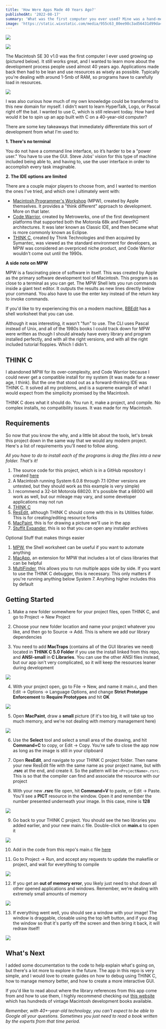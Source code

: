 ```yaml
---
title: 'How Were Apps Made 40 Years Ago?'
publishedAt: '2022-08-17'
summary: 'What was the first computer you ever used? Mine was a hand-me-down Mac SE 30, and I recently booted it up again to work on it. When I was a kid, I only cared about writing funny stories, playing Mavis Beacon, or trying to get past Oregon Trail demos. But today I wanted to see how people made apps back when this computer was the flagship.'
image: 'https://static.wixstatic.com/media/955c63_80ee98c3ad56431d99da4e4100a96294~mv2.png/v1/fill/w_624,h_363,al_c,q_85,enc_auto/955c63_80ee98c3ad56431d99da4e4100a96294~mv2.png'
---
```


![](https://static.wixstatic.com/media/955c63_80ee98c3ad56431d99da4e4100a96294~mv2.png/v1/fill/w_624,h_363,al_c,q_85,enc_auto/955c63_80ee98c3ad56431d99da4e4100a96294~mv2.png)

[![](https://img.shields.io/badge/Originally%20Posted%20%40-Bravo%20LT-blue?style=for-the-badge)](https://www.bravolt.com)

The Macintosh SE 30 v1.0 was the first computer I ever used growing up (pictured below). It still works great, and I wanted to learn more about the development process people used almost 40 years ago. Applications made back then had to be lean and use resources as wisely as possible. Typically you're dealing with around 1-5mb of RAM, so programs have to carefully load in resources.

![](https://static.wixstatic.com/media/955c63_f2dd7b4ce2664f7297c0415d762cc85e~mv2.png/v1/fill/w_624,h_237,al_c,q_85,enc_auto/955c63_f2dd7b4ce2664f7297c0415d762cc85e~mv2.png)

I was also curious how much of my own knowledge could be transferred to this new domain for myself. I didn't want to learn HyperTalk, Logo, or Pascal right off the bat. I wanted to use C, which is still relevant today. How hard would it be to spin up an app built with C on a 40-year-old computer?

There are some key takeaways that immediately differentiate this sort of development from what I'm used to:

**1. There's no terminal**

You do not have a command line interface, so it’s harder to be a "power user." You have to use the GUI. Steve Jobs' vision for this type of machine included being able to, and having to, use the user interface in order to accomplish every task imaginable.

**2. The IDE options are limited**

There are a couple major players to choose from, and I wanted to mention the ones I've tried, and which one I ultimately went with:

- [Macintosh Programmer's Workshop](https://p2k.unibabwi.ac.id/IT/en/2821-2718/Apple's-MPW-C_11117_p2k-unibabwi.html) (MPW), created by Apple themselves. It provides a "think different" approach to development. More on that later.
- [Code Warrior](https://en.wikipedia.org/wiki/CodeWarrior), created by Metrowerks, one of the first development platforms that supported both the Motorola 68k and PowerPC architectures. It was later known as Classic IDE, and then became what is more commonly known as Eclipse.
- [THINK C](https://en.wikipedia.org/wiki/THINK_C), created by Think Technologies and then acquired by Symantec, was viewed as the standard environment for developers, as MPW was considered an overpriced niche product, and Code Warrior wouldn't come out until the 1990s.

**A side note on MPW**

MPW is a fascinating piece of software in itself. This was created by Apple as the primary software development tool of Macintosh. This program is as close to a terminal as you can get. The MPW Shell lets you run commands inside a giant text editor. It outputs the results as new lines directly below your command. You also have to use the enter key instead of the return key to invoke commands.

If you'd like to try experiencing this on a modern machine, [BBEdit](https://www.barebones.com/products/bbedit/) has a shell worksheet that you can use.

Although it was interesting, it wasn't "fun" to use. The CLI uses Pascal instead of Unix, and all of the 1980s books I could track down for MPW were written as though I should already have every library and program installed perfectly, and with all the right versions, and with all the right included tutorial floppies. Which I didn't.

## THINK C

I abandoned MPW for its over-complexity, and Code Warrior because I could never get a compatible install for my system (it was made for a newer age, I think). But the one that stood out as a forward-thinking IDE was THINK C. It solved all my problems, and is a supreme example of what I would expect from the simplicity promised by the Macintosh.

THINK C does what it should do. You run it, make a project, and compile. No complex installs, no compatibility issues. It was made for my Macintosh.

## Requirements

So now that you know the why, and a little bit about the tools, let's break this project down in the same way that we would any modern project. Here's a list of requirements you'll need to follow along.

_All you have to do to install each of the programs is drag the files into a new folder. That's it!_

1.  The source code for this project, which is in a GitHub repository I created [here](https://github.com/DaveAldon/Mac-SE-30-GUI-App)
2.  A Macintosh running System 6.0.8 through 7.1 (Other versions are untested, but they should work as this example is very simple)
3.  I recommend a 32-bit Motorola 68020. It's possible that a 68000 will work as well, but our mileage may vary, and some developer applications may not run
4.  [THINK C](https://archive.org/download/think_c_5)
5.  [ResEdit](https://www.macintoshrepository.org/1317-resedit-2-1-3), although THINK C should come with this in its Utilities folder. This is for creating/editing resource forks
6.  [MacPaint](https://www.macintoshrepository.org/1912-macpaint-source-code), this is for drawing a picture we'll use in the app
7.  [Stuffit Expander](https://www.macintoshrepository.org/1468-stuffit-expander-4-0-2), this is so that you can open any installer archives

Optional Stuff that makes things easier

1.  [MPW](https://www.macintoshrepository.org/545-macintosh-programmer-s-workshop-mpw-3-x), the Shell worksheet can be useful if you want to automate anything
2.  [MacApp](https://www.macintoshrepository.org/632-macapp-2-0), an extension for MPW that includes a lot of class libraries that can be helpful
3.  [MultiFinder](https://en.wikipedia.org/wiki/MultiFinder), this allows you to run multiple apps side by side. If you want to use the THINK C debugger, this is necessary. This only matters if you're running anything below System 7. Anything higher includes this by default

## Getting Started

1. Make a new folder somewhere for your project files, open THINK C, and go to Project -> New Project

2. Choose your new folder location and name your project whatever you like, and then go to Source -> Add. This is where we add our library dependencies

3. You need to add **MacTraps** (contains all of the GUI libraries we need) located in **THINK C 5.0 Folder** if you use the install linked from this repo, and **ANSI-small** in **C Libraries**. You can use the other ANSI files instead, but our app isn't very complicated, so it will keep the resources leaner during development

![](https://static.wixstatic.com/media/955c63_78abc5e29518482a92aadf7cfc50d07c~mv2.png/v1/fill/w_624,h_415,al_c,q_85,enc_auto/955c63_78abc5e29518482a92aadf7cfc50d07c~mv2.png)

4. With your project open, go to File -> New, and name it main.c, and then Edit -> Options -> Language Options, and change **Strict Prototype Enforcement** to **Require Prototypes** and hit **OK**

![](https://static.wixstatic.com/media/955c63_a87d77d272fc41bc9d496e0fde76102e~mv2.png/v1/fill/w_624,h_416,al_c,q_85,enc_auto/955c63_a87d77d272fc41bc9d496e0fde76102e~mv2.png)

5. Open **MacPaint**, draw a **small** picture (if it's too big, it will take up too much memory, and we're not dealing with memory management here)

![](https://static.wixstatic.com/media/955c63_6a7247b381d2464eaf81d5050e7f415a~mv2.png/v1/fill/w_624,h_416,al_c,q_85,enc_auto/955c63_6a7247b381d2464eaf81d5050e7f415a~mv2.png)

6. Use the **Select** tool and select a small area of the drawing, and hit **Command+C** to copy, or Edit -> Copy. You're safe to close the app now as long as the image is still in your clipboard

7. Open **ResEdit**, and navigate to your THINK C project folder. Then name your new ResEdit file with the same name as your project name, but with **.rsrc** at the end, and create it. So the pattern will be `<ProjectName>.rsrc`. This is so that the compiler can find and associate the resource with our project

8. With your new **.rsrc** file open, hit **Command+V** to paste, or Edit -> Paste. You'll see a **PICT** resource in the window. Open it and remember the number presented underneath your image. In this case, mine is **128**

![](https://static.wixstatic.com/media/955c63_f143d9b766154cb29f0eafcb180c2c32~mv2.png/v1/fill/w_624,h_415,al_c,q_85,enc_auto/955c63_f143d9b766154cb29f0eafcb180c2c32~mv2.png)

9. Go back to your THINK C project. You should see the two libraries you added earlier, and your new main.c file. Double-click on **main.c** to open it

![](https://static.wixstatic.com/media/955c63_fa0c91f8fe96496d994dd0a8eb3ad80b~mv2.png/v1/fill/w_624,h_416,al_c,q_85,enc_auto/955c63_fa0c91f8fe96496d994dd0a8eb3ad80b~mv2.png)

10. Add in the code from this repo's main.c file [here](https://github.com/DaveAldon/Mac-SE-30-GUI-App/blob/main/main.c)

11. Go to Project -> Run, and accept any requests to update the makefile or project, and wait for everything to compile

![](https://static.wixstatic.com/media/955c63_d42072a6bc604e5c8103528070c4df04~mv2.png/v1/fill/w_624,h_415,al_c,q_85,enc_auto/955c63_d42072a6bc604e5c8103528070c4df04~mv2.png)

12. If you get an **out of memory error**, you likely just need to shut down all other opened applications and windows. Remember, we're dealing with extremely small amounts of memory

![](https://static.wixstatic.com/media/955c63_4782a90d2b5c46cd87525d72c0da1206~mv2.png/v1/fill/w_624,h_416,al_c,q_85,enc_auto/955c63_4782a90d2b5c46cd87525d72c0da1206~mv2.png)

13. If everything went well, you should see a window with your image! The window is draggable, closable using the top left button, and if you drag the window so that it's partly off the screen and then bring it back, it will redraw itself!

![](https://static.wixstatic.com/media/955c63_e77062ae476d44498b7918f792530872~mv2.png/v1/fill/w_624,h_416,al_c,q_85,enc_auto/955c63_e77062ae476d44498b7918f792530872~mv2.png)

## What's Next

I added some documentation to the code to help explain what's going on, but there's a lot more to explore in the future. The app in this repo is very simple, and I would love to create guides on how to debug using THINK C, how to manage memory better, and how to create a more interactive GUI.

If you'd like to read about where the library references from this app come from and how to use them, I highly recommend checking out [this website](https://vintageapple.org/macprogramming/) which has hundreds of vintage Macintosh development books available.

_Remember, with 40+-year-old technology, you can't expect to be able to Google all your questions. Sometimes you just need to read a book written by the experts from that time period._
